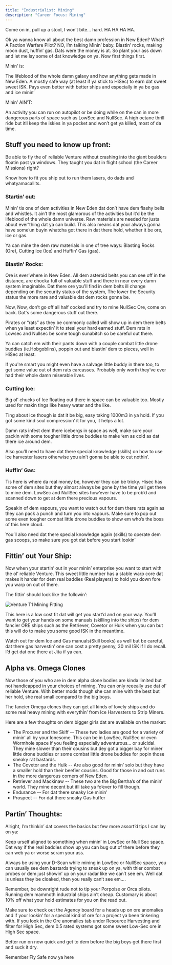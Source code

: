 ```yaml
---
title: "Industrialist: Mining"
description: "Career Focus: Mining"
---
```



Come on in, pull up a stool, I won’t bite… hard. HA HA HA HA. 

Ok ya wanna know all about the best damn profession in New Eden? What? A 
Faction Warfare Pilot? NO, I’m talking Minin’ baby. Blastin’ rocks, making moon 
dust, huffin’ gas. Dats were the money is at. So plant your ass down and let me 
lay some of dat knowledge on ya. Now first things first. 

Minin’ is:

The lifeblood of the whole damn galaxy and how anything gets made in New Eden.
A mostly safe way (at least if ya stick to HiSec) to earn dat sweet sweet ISK.
Pays even better with better ships and especially in ya be gas and ice minin’ 

Minin’ AIN’T:

An activity you can run on autopilot or be doing while on the can in more 
dangerous parts of space such as LowSec and NullSec.
A high octane thrill ride but itll keep the iskies in ya pocket and won’t get 
ya killed, most of da time.

## Stuff you need to know up front:

Be able to fly the ol’ reliable Venture without crashing into the giant 
boulders floatin past ya windows. They taught you dat in flight school (the 
Career Missions) right? 

Know how to fit you ship out to run them lasers, do dads and whatyamacallits. 

### Startin’ out: 

Minin’ tis one of dem activities in New Eden dat don’t have dem flashy bells 
and whistles. It ain’t the most glamorous of the activities but it’d be the 
lifeblood of the whole damn universe. Raw materials are needed for justa about 
ever’thing dat ya can build. This also means dat your always gonna have some’un 
buyin whatcha got there in dat there hold, whether it be ore, ice or gas. 

Ya can mine the dem raw materials in one of tree ways: Blasting Rocks (Ore), 
Cutting Ice (Ice) and Huffin’ Gas (gas). 

### Blastin’ Rocks:

Ore is ever’where in New Eden. All dem asteroid belts you can see off in the 
distance, are chocka full of valuable stuff and there in near every damn system 
imaginable. Dat there ore you'll find in dem belts ill change depending on the 
security status of the system, The lower the Security status the more rare and 
valuable dat dem rocks gonna be. 

Now, Now, don’t go off all half cocked and try to mine NullSec Ore, come on 
back. Dat's some dangerous stuff out there.  

Pirates or “rats” as they be commonly called will show up in dem there belts 
when ya least expectin’ it to steal your hard earned stuff. Dem rats in Lowsec 
and Nullsec be some tough sunabitch so be careful out there. 

Ya can catch em with their pants down with a couple combat little drone buddies 
(ie.Hobgoblins), poppin out and blastin’ dem to pieces, well in HiSec at least. 

If you're smart you might even have a salvage little buddy in there too, to get 
some value out of dem rats carcasses. Probably only worth they’ve ever had 
their whole damn miserable lives.  

### Cutting Ice: 

Big ol’ chucks of Ice floating out there in space can be valuable too. Mostly 
used for makin tings like heavy water and the like. 

Ting about ice though is dat it be big, easy taking 1000m3 in ya hold. If you 
got some kind soul compression’ it for you, it helps a lot. 

Damn rats infest dem there icebergs in space as well,  make sure your packin 
with some tougher little drone buddies to make ‘em as cold as dat there ice 
around dem. 

Also you’ll need to have dat there special knowledge (skills) on how to use ice 
harvester lasers otherwise you ain’t gonna be able to cut nothin’.

### Huffin’ Gas: 

Tis here is where da real money be, however they can be tricky. Hisec has some 
of dem sites but they almost always be gone by the time yall get there to mine 
dem. LowSec and NullSec sites how’ever have to be prob’d and scanned down to 
get at dem there precious vapours. 
 
Speakin of dem vapours, you want to watch out for dem there rats again as they 
can pack a punch and turn you into vapours. Make sure to pop out some even 
tougher combat little drone buddies to show em who’s the boss of this here 
cloud.

You’ll also need dat there special knowledge again (skills) to operate dem gas 
scoops, so make sure you got dat before you start lookin’

## Fittin’ out Your Ship:
Now when your startin’ out in your minin’ enterprise you want to start with the 
ol’ reliable Venture. This sweet little number has a stable warp core dat makes 
it harder for dem real baddies (Real players) to hold you down fore you warp on 
out of there. 

The fittin’ should look like the followin’: 

<img src={venture.src} alt="Venture T1 Mining Fitting" style="border-radius: 5px;" />

This here is a low cost fit dat will get you start’d and on your way. You’ll 
want to get your hands on some manuals (skilling into the ships)  for dem 
fancier ORE ships such as the Retriever,  Covetor or Hulk when you can but this 
will do to make you some good ISK in the meantime. 

Watch out for dem Ice and Gas manuals(Skill books) as well but be careful, dat 
there gas harvestin’ one can cost a pretty penny, 30 mil ISK if I do recall. 
I’d get dat one there at Jita if ya can. 

## Alpha vs. Omega Clones

Now those of you who are in dem alpha clone bodies are kinda limited but not 
handicapped in your choices of mining. You can only reeeally use dat ol’ 
reliable Venture. With better mods though she can mine with the best but her 
hold, she real small compared to the big boys. 

The fancier Omega clones they can get all kinds of lovely ships and do some 
real heavy mining with everythin’ from Ice Harvesters to Strip Miners. 


Here are a few thoughts on dem bigger girls dat are available on the market:

- The <span class="specialHighlight">Procurer</span> and the 
<span class="specialHighlight">Skiff</span> -- These two ladies are good for a 
variety of minin’ all by your lonesome. This can be in LowSec, NullSec or even 
Wormhole space if you feeling especially adventurous… or suicidal. They mine 
slower than their cousins but dey got a bigger bay for miner little drone 
buddies or some combat little drone buddies for popin those sneaky rat bastards.
- The <span class="specialHighlight">Covetor</span> and the 
<span class="specialHighlight">Hulk</span> -- Are also good for minin’ solo but 
they have a smaller hold than their beefier cousins. Good for those in and out 
runs in the more dangerous corners of New Eden. 
- <span class="specialHighlight">Retriever</span> and 
<span class="specialHighlight">Mackinaw</span> -- These two are the Big 
Bertha’s of the minin’ world. They mine decent but itll take ya fo’ever to fill 
though. 
- <span class="specialHighlight">Endurance</span> -- For dat there sneaky Ice 
minin’
- <span class="specialHighlight">Prospect</span> -- For dat there sneaky Gas 
huffer

## Partin’ Thoughts: 
Alright, I’m thinkin’ dat covers the basics but few more assort’d tips I can 
lay on ya:

Keep urself aligned to something when minin’ in LowSec or Null Sec space. Dat 
way if the real baddies show up you can bug out of there before they can web ya 
or worse scram your ass. 

Always be using your D-Scan while mining in LowSec or NullSec space, you can 
usually see dem bastards trying to sneak up on ya, with thier combat probes or 
dem just showin’ up on your radar like we can’t see em. Well dat is unless they 
be cloaked, then you really can’t see em….

Remember, be downright rude not to tip your Porpoise or Orca pilots. Running 
dem mammoth industrial ships ain’t cheap. Customary is about 10% off what your 
hold estimates for you on the read out. 

Make sure to check out the Agency board for a heads up on ore anomalies and if 
your lookin’ for a special kind of ore for a project ya been tinkering with. If 
you look in the Ore anomalies tab under Resource Harvesting and filter for High 
Sec, dem 0.5 rated systems got some sweet Low-Sec ore in High Sec space.

Better run on now quick and get to dem before the big boys get there first and 
suck it dry.

Remember Fly Safe now ya here
